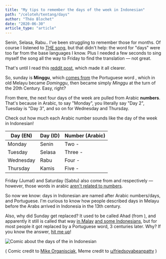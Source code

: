 ```yaml
---
title: "My tips to remember the days of the week in Indonesian"
path: "/celoteh/tentang/days"
author: "Théo Blochet"
date: "2020-06-30"
article_type: "article"
---
```



Senin, Selasa, Rabu.. I've been struggling to remember those for months.
Of course I listened to [THE song](https://www.youtube.com/watch?v=VQVG53eU2gE), but that didn't help: the word for "days" were too far from the base languages I know. Plus I needed a few seconds to sing myself the song all the way to Friday to find the translation — not great.

That's until I read this [reddit post](https://www.reddit.com/r/indonesia/comments/o5j3rd/senin_selasa_rabu_kamis_jumat_sabtu_minggu_itu/), which made it all clearer.

So, sunday is **Minggu**, which [comes from](https://id.wikipedia.org/wiki/Minggu) the Portuguese word <Pronounce text="Domingo" language="	pt-pt" />, which in old Melayu became _Dominggu_, then became simply _Minggu_ at the turn of the 20th Century. Easy, right?

From there, the next four days of the week are pulled from Arabic **numbers**. That's because in Arabic, to say "Monday", you literally say "Day 2", Tuesday is "Day 3", and so on for Wednesday and Thursday.

Check out how much each Arabic number sounds like the day of the week in Indonesian!

| Day (EN)  | Day (ID) | Number (Arabic)                                      |
| --------- | -------- | ---------------------------------------------------- |
| Monday    | Senin    | Two - <Pronounce text="اثنين" language="ar-SA" />    |
| Tuesday   | Selasa   | Three - <Pronounce text="ثلاثة " language="ar-SA" /> |
| Wednesday | Rabu     | Four - <Pronounce text="أربعة" language="ar-SA" />   |
| Thursday  | Kamis    | Five - <Pronounce text="خمسة " language="ar-SA" />   |

Friday (Jumat) and Saturday (Sabtu) also come from <Pronounce text="الجمعه" language="ar-SA" /> and <Pronounce text="السبت" language="ar-sa" /> respectively — however, those words in arabic [aren't related to numbers](https://blogs.transparent.com/arabic/where-do-the-arabic-names-of-weekdays-come-from/).

So now we know: days in Indonesian are named after Arabic numbers/days, and Portuguese. I'm curious to know how people described days in Melayu before the Arabs arrived in Indonesia in the 13th century.

Also, why did Sunday get replaced? It used to be called Ahad (from <Pronounce text="الأحد" language="ar-sa" />), and apparently it still is called that way [in Malay](https://www.reddit.com/r/indonesia/comments/o5j3rd/senin_selasa_rabu_kamis_jumat_sabtu_minggu_itu/h2nqjo6/?utm_source=reddit&utm_medium=web2x&context=3) [and some Indonesians](https://www.reddit.com/r/indonesia/comments/o5j3rd/senin_selasa_rabu_kamis_jumat_sabtu_minggu_itu/h2mvfvp/?utm_source=reddit&utm_medium=web2x&context=3), but for most people it got replaced by a Portuguese word, 3 centuries later. Why? If you know the answer, [hit me up](https://twitter.com/celotehbahasa)!

![Comic about the days of the in Indonesian][image-1]

( Comic credit to [Mike Organisciak](https://mikeorganisciak.com/), Meme credit to [u/friedsoyabeanpatty](https://www.reddit.com/user/friedsoyabeanpatty/) )

[image-1]: ../images/days_of_the_week.png
